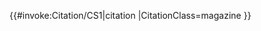 <includeonly>{{#invoke:Citation/CS1|citation
|CitationClass=magazine
}}</includeonly><noinclude>
{{documentation}}
</noinclude>